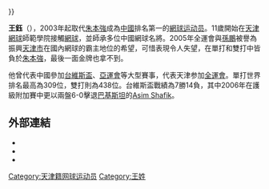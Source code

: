{{Otheruses|王鈺}}
{{Multiple issues|
{{POV|time=2021-08-15T06:41:11+00:00}}
{{ BLPsources|time=2010-1-31}}

}}
{{noteTA
|G1=Tennis
}}
{{Infobox 网球
|姓名=王鈺
|照片=
|国籍={{PRC}}
|生年=1981年
|生日=8月1日
|出生地={{CHNML}}[[天津|天津]]
|居住地={{CHNML}}[[天津|天津]]
|身高=183
|体重=63
|持拍手=左
|反拍=双手
|转职业年=
|球拍=
|球衣=
|球鞋=
|单打最高排名=309 (2004年8月2日)
|双打最高排名=417 (2006年11月13日)
|现单打排名=
|现双打排名=
|单打冠军头衔=0
|双打冠军头衔=0
|职业战绩=6胜17负
|奖金=$78,868[[美元|美元]]
|澳网最好成绩=
|法网最好成绩=
|温网最好成绩=
|美网最好成绩=
|大满贯个数=
|奥运会最好成绩=
}}

'''王鈺'''（{{bd|1981年|8月1日|catIdx=W王}}），2003年起取代[[朱本強|朱本強]]成為[[中國|中國]]排名第一的[[網球运动员|網球运动员]]。11歲開始在[[天津|天津]][[網球|網球]]師範學院接觸[[網球|網球]]，並師承多位中國網球名將。2005年全運會與[[孫鵬_(網球運動員)|孫鵬]]被譽為振興[[天津市|天津市]]在國內網球的霸主地位的希望，可惜表現令人失望，在單打和雙打中皆負於[[朱本強|朱本強]]，最後一面金牌也拿不到。

他曾代表中國參加[[台維斯盃|台維斯盃]]、[[亞運會|亞運會]]等大型賽事，代表天津参加[[中华人民共和国全国运动会|全運會]]。單打世界排名最高為309位，雙打則為438位。台維斯盃戰績為7勝14負，其中2006年在護級附加賽中更以兩盤6-0擊退[[巴基斯坦|巴基斯坦]]的[[Asim_Shafik|Asim Shafik]]。

==外部連結==
* {{ATP|id=W291}}
* {{ITF Profile|id=10018959}}
* {{DavisCupplayerlink|id=10018959}}

{{網球運動員小作品}}

[[Category:天津籍网球运动员|Category:天津籍网球运动员]]
[[Category:王姓|Category:王姓]]